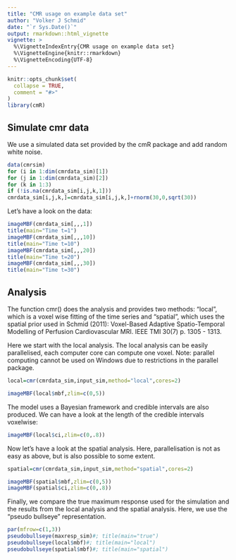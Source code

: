 ```yaml
---
title: "CMR usage on example data set"
author: "Volker J Schmid"
date: "`r Sys.Date()`"
output: rmarkdown::html_vignette
vignette: >
  %\VignetteIndexEntry{CMR usage on example data set}
  %\VignetteEngine{knitr::rmarkdown}
  %\VignetteEncoding{UTF-8}
---
```


```r
knitr::opts_chunk$set(
  collapse = TRUE,
  comment = "#>"
)
library(cmR)
```

## Simulate cmr data

We use a simulated data set provided by the cmR package and add random white noise. 

```r
data(cmrsim)
for (i in 1:dim(cmrdata_sim)[1])
for (j in 1:dim(cmrdata_sim)[2])
for (k in 1:3)
if (!is.na(cmrdata_sim[i,j,k,1]))
cmrdata_sim[i,j,k,]=cmrdata_sim[i,j,k,]+rnorm(30,0,sqrt(30))
```

Let's have a look on the data:
```r
imageMBF(cmrdata_sim[,,,1])
title(main="Time t=1")
imageMBF(cmrdata_sim[,,,10])
title(main="Time t=10")
imageMBF(cmrdata_sim[,,,20])
title(main="Time t=20")
imageMBF(cmrdata_sim[,,,30])
title(main="Time t=30")
```

## Analysis

The function cmr() does the analysis and provides two methods: "local", which is a voxel wise fitting of the time series and "spatial", which uses the spatial prior used in Schmid (2011): Voxel-Based Adaptive Spatio-Temporal Modelling of Perfusion Cardiovascular MRI. IEEE TMI 30(7) p. 1305 - 1313.

Here we start with the local analysis. The local analysis can be easily parallelised, each computer core can compute one voxel. Note: parallel computing cannot be used on Windows due to restrictions in the parallel package. 

```r
local=cmr(cmrdata_sim,input_sim,method="local",cores=2)
```
```r
imageMBF(local$mbf,zlim=c(0,5))
```

The model uses a Bayesian framework and credible intervals are also produced. We can have a look at the length of the credible intervals voxelwise: 

```r
imageMBF(local$ci,zlim=c(0,.8))
```

Now let's have a look at the spatial analysis. Here, parallelisation is not as easy as above, but is also possible to some extent.

```r
spatial=cmr(cmrdata_sim,input_sim,method="spatial",cores=2)
```
```r
imageMBF(spatial$mbf,zlim=c(0,5))
imageMBF(spatial$ci,zlim=c(0,.8))
```

Finally, we compare the true maximum response used for the simulation and the results from the local analysis and the spatial analysis. Here, we use the "pseudo bullseye" representation.

```r
par(mfrow=c(1,3))
pseudobullseye(maxresp_sim)#; title(main="true")
pseudobullseye(local$mbf)#; title(main="local")
pseudobullseye(spatial$mbf)#; title(main="spatial")
```







